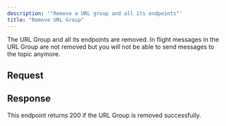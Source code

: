 ```yaml
---
description: '"Remove a URL group and all its endpoints"'
title: "Remove URL Group"
---
```

The URL Group and all its endpoints are removed. In flight messages in the URL Group are not removed but you will not be able to send messages to the topic anymore.
## Request
## Response
This endpoint returns 200 if the URL Group is removed successfully.